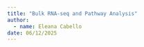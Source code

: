 ```yaml
---
title: "Bulk RNA-seq and Pathway Analysis"
author: 
  - name: Eleana Cabello
date: 06/12/2025
---
```





